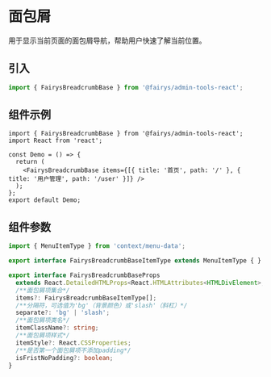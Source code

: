 # 面包屑

用于显示当前页面的面包屑导航，帮助用户快速了解当前位置。

## 引入

```ts
import { FairysBreadcrumbBase } from '@fairys/admin-tools-react';
```

## 组件示例

```tsx preview
import { FairysBreadcrumbBase } from '@fairys/admin-tools-react';
import React from 'react';

const Demo = () => {
  return (
    <FairysBreadcrumbBase items={[{ title: '首页', path: '/' }, { title: '用户管理', path: '/user' }]} />
  );
};
export default Demo;

```

## 组件参数

```ts
import { MenuItemType } from 'context/menu-data';

export interface FairysBreadcrumbBaseItemType extends MenuItemType { }

export interface FairysBreadcrumbBaseProps
  extends React.DetailedHTMLProps<React.HTMLAttributes<HTMLDivElement>, HTMLDivElement> {
  /**面包屑项集合*/
  items?: FairysBreadcrumbBaseItemType[];
  /**分隔符，可选值为'bg'（背景颜色）或'slash'（斜杠）*/
  separate?: 'bg' | 'slash';
  /**面包屑项类名*/
  itemClassName?: string;
  /**面包屑项样式*/
  itemStyle?: React.CSSProperties;
  /**是否第一个面包屑项不添加padding*/
  isFristNoPadding?: boolean;
}
```


